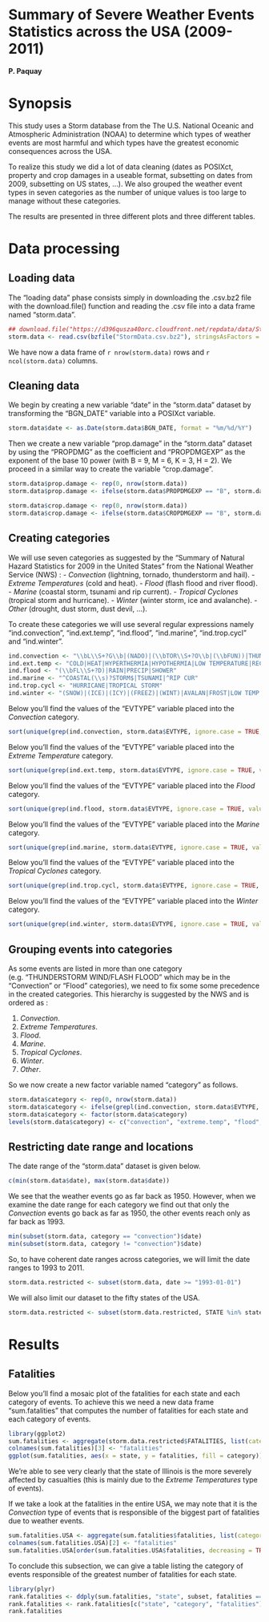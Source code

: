Summary of Severe Weather Events Statistics across the USA (2009-2011)
========================================================

**P. Paquay**

# Synopsis

This study uses a Storm database from the The U.S. National Oceanic and Atmospheric Administration (NOAA) to determine which types of weather events are most harmful and which types have the greatest economic consequences across the USA.

To realize this study we did a lot of data cleaning (dates as POSIXct, property and crop damages in a useable format, subsetting on dates from 2009, subsetting on US states, ...). We also grouped the weather event types in seven categories as the number of unique values is too large to manage without these categories.

The results are presented in three different plots and three different tables.

# Data processing

## Loading data

The "loading data" phase consists simply in downloading the .csv.bz2 file with the download.file() function and reading the .csv file into a data frame named "storm.data".

```r
## download.file("https://d396qusza40orc.cloudfront.net/repdata/data/StormData.csv.bz2", "StormData.csv.bz2", method = "curl")
storm.data <- read.csv(bzfile("StormData.csv.bz2"), stringsAsFactors = FALSE)
```

We have now a data frame of `r nrow(storm.data)` rows and `r ncol(storm.data)` columns.

## Cleaning data

We begin by creating a new variable "date" in the "storm.data" dataset by transforming the "BGN_DATE" variable into a POSIXct variable.

```r
storm.data$date <- as.Date(storm.data$BGN_DATE, format = "%m/%d/%Y")
```

Then we create a new variable "prop.damage" in the "storm.data" dataset by using the "PROPDMG" as the coefficient and "PROPDMGEXP" as the exponent of the base 10 power (with B = 9, M = 6, K = 3, H = 2). We proceed in a similar way to create the variable "crop.damage".

```r
storm.data$prop.damage <- rep(0, nrow(storm.data))
storm.data$prop.damage <- ifelse(storm.data$PROPDMGEXP == "B", storm.data$PROPDMG * 1e+09, ifelse(storm.data$PROPDMGEXP %in% c("M", "m"), storm.data$PROPDMG * 1e+06, ifelse(storm.data$PROPDMGEXP == "K", storm.data$PROPDMG * 1000, ifelse(storm.data$PROPDMGEXP %in% c("H", "h"), storm.data$PROPDMG * 100, ifelse(storm.data$PROPDMGEXP %in% seq("0":"9"), storm.data$PROPDMG * 10^as.numeric(as.character(storm.data$PROPDMGEXP)), storm.data$PROPDMG)))))

storm.data$crop.damage <- rep(0, nrow(storm.data))
storm.data$crop.damage <- ifelse(storm.data$CROPDMGEXP == "B", storm.data$CROPDMG * 1e+09, ifelse(storm.data$CROPDMGEXP %in% c("M", "m"), storm.data$CROPDMG * 1e+06, ifelse(storm.data$CROPDMGEXP == "K", storm.data$CROPDMG * 1000, ifelse(storm.data$CROPDMGEXP %in% c("H", "h"), storm.data$CROPDMG * 100, ifelse(storm.data$CROPDMGEXP %in% seq("0":"9"), storm.data$CROPDMG * 10^as.numeric(as.character(storm.data$CROPDMGEXP)), storm.data$CROPDMG)))))
```

## Creating categories

We will use seven categories as suggested by the "Summary of Natural Hazard Statistics for 2009 in the United States" from the National Weather Service (NWS) :
- *Convection* (lightning, tornado, thunderstorm and hail).
- *Extreme Temperatures* (cold and heat).
- *Flood* (flash flood and river flood).
- *Marine* (coastal storm, tsunami and rip current).
- *Tropical Cyclones* (tropical storm and hurricane).
- *Winter* (winter storm, ice and avalanche).
- *Other* (drought, dust storm, dust devil, ...).

To create these categories we will use several regular expressions namely "ind.convection", "ind.ext.temp", "ind.flood", "ind.marine", "ind.trop.cycl" and "ind.winter".

```r
ind.convection <- "\\bL\\S+?G\\b|(NADO)|(\\bTOR\\S+?O\\b|(\\bFUN))|THUNDERSTORM|TSTM|(WIND)|(WND)|HAIL"
ind.ext.temp <- "COLD|HEAT|HYPERTHERMIA|HYPOTHERMIA|LOW TEMPERATURE|RECORD HIGH|RECORD LOW|Record temperature|RECORD WARM|Temperature record|UNSEASONABLY COOL|UNSEASONABLY HOT|UNUSUAL WARMTH|UNUSUAL/RECORD WARMTH|UNUSUALLY WARM|VERY WARM|WARM WEATHER|WARM DRY CONDITIONS|RECORD COLD"
ind.flood <- "(\\bFL\\S+?D)|RAIN|PRECIP|SHOWER"
ind.marine <- "^COASTAL(\\s)?STORM$|TSUNAMI|^RIP CUR"
ind.trop.cycl <- "HURRICANE|TROPICAL STORM"
ind.winter <- "(SNOW)|(ICE)|(ICY)|(FREEZ)|(WINT)|AVALAN|FROST|LOW TEMP|BLIZZARD"
```

Below you'll find the values of the "EVTYPE" variable placed into the *Convection* category.

```r
sort(unique(grep(ind.convection, storm.data$EVTYPE, ignore.case = TRUE, value  = TRUE)))
```

Below you'll find the values of the "EVTYPE" variable placed into the *Extreme Temperature* category.

```r
sort(unique(grep(ind.ext.temp, storm.data$EVTYPE, ignore.case = TRUE, value  = TRUE)))
```

Below you'll find the values of the "EVTYPE" variable placed into the *Flood* category.

```r
sort(unique(grep(ind.flood, storm.data$EVTYPE, ignore.case = TRUE, value  = TRUE)))
```

Below you'll find the values of the "EVTYPE" variable placed into the *Marine* category.

```r
sort(unique(grep(ind.marine, storm.data$EVTYPE, ignore.case = TRUE, value  = TRUE)))
```

Below you'll find the values of the "EVTYPE" variable placed into the *Tropical Cyclones* category.

```r
sort(unique(grep(ind.trop.cycl, storm.data$EVTYPE, ignore.case = TRUE, value  = TRUE)))
```

Below you'll find the values of the "EVTYPE" variable placed into the *Winter* category.

```r
sort(unique(grep(ind.winter, storm.data$EVTYPE, ignore.case = TRUE, value  = TRUE)))
```

## Grouping events into categories

As some events are listed in more than one category (e.g. "THUNDERSTORM WIND/FLASH FLOOD" which may be in the "Convection" or "Flood" categories), we need to fix some some precedence in the created categories. This hierarchy is suggested by the NWS and is ordered as :

1. *Convection*.
2. *Extreme Temperatures*.
3. *Flood*.
4. *Marine*.
5. *Tropical Cyclones*.
6. *Winter*.
7. *Other*.

So we now create a new factor variable named "category" as follows.

```r
storm.data$category <- rep(0, nrow(storm.data))
storm.data$category <- ifelse(grepl(ind.convection, storm.data$EVTYPE, ignore.case = TRUE), 1, ifelse(grepl(ind.ext.temp, storm.data$EVTYPE, ignore.case = TRUE), 2, ifelse(grepl(ind.flood, storm.data$EVTYPE, ignore.case = TRUE), 3, ifelse(grepl(ind.marine, storm.data$EVTYPE, ignore.case = TRUE), 4, ifelse(grepl(ind.trop.cycl, storm.data$EVTYPE, ignore.case = TRUE), 5, ifelse(grepl(ind.winter, storm.data$EVTYPE, ignore.case = TRUE), 6, 7))))))
storm.data$category <- factor(storm.data$category)
levels(storm.data$category) <- c("convection", "extreme.temp", "flood", "marine", "tropical.cycl", "winter", "other")
```

## Restricting date range and locations

The date range of the "storm.data" dataset is given below.

```r
c(min(storm.data$date), max(storm.data$date))
```

We see that the weather events go as far back as 1950. However, when we examine the date range for each category we find out that only the *Convection* events go back as far as 1950, the other events reach only as far back as 1993.

```r
min(subset(storm.data, category == "convection")$date)
min(subset(storm.data, category != "convection")$date)
```

So, to have coherent date ranges across categories, we will limit the date ranges to 1993 to 2011.

```r
storm.data.restricted <- subset(storm.data, date >= "1993-01-01")
```

We will also limit our dataset to the fifty states of the USA.

```r
storm.data.restricted <- subset(storm.data.restricted, STATE %in% state.abb)
```

# Results

## Fatalities

Below you'll find a mosaic plot of the fatalities for each state and each category of events. To achieve this we need a new data frame "sum.fatalities" that computes the number of fatalities for each state and each category of events.

```r
library(ggplot2)
sum.fatalities <- aggregate(storm.data.restricted$FATALITIES, list(category = storm.data.restricted$category, state = storm.data.restricted$STATE), sum)
colnames(sum.fatalities)[3] <- "fatalities"
ggplot(sum.fatalities, aes(x = state, y = fatalities, fill = category)) + geom_bar(stat = "identity") + ggtitle("Fatalities by state and by category") + labs(x = "State", y = "Fatalities") + theme(plot.title = element_text(size = 20), legend.position = "bottom") + scale_fill_discrete("Weather Event", labels = c("Convection", "Extreme Temp", "Flood", "Marine", "Tropical cyclones", "Winter", "Other"))
```

We're able to see very clearly that the state of Illinois is the more severely affected by casualties (this is mainly due to the *Extreme Temperatures* type of events).

If we take a look at the fatalities in the entire USA, we may note that it is the *Convection* type of events that is responsible of the biggest part of fatalities due to weather events.

```r
sum.fatalities.USA <- aggregate(sum.fatalities$fatalities, list(category = sum.fatalities$category), sum)
colnames(sum.fatalities.USA)[2] <- "fatalities"
sum.fatalities.USA[order(sum.fatalities.USA$fatalities, decreasing = TRUE), ]
```

To conclude this subsection, we can give a table listing the category of events responsible of the greatest number of fatalities for each state.

```r
library(plyr)
rank.fatalities <- ddply(sum.fatalities, "state", subset, fatalities == max(fatalities))
rank.fatalities <- rank.fatalities[c("state", "category", "fatalities")]
rank.fatalities
```
